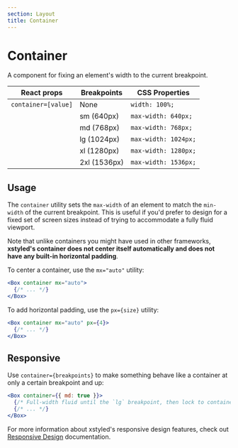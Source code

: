 ```yaml
---
section: Layout
title: Container
---
```


# Container

A component for fixing an element's width to the current breakpoint.

| React props         | Breakpoints  | CSS Properties       |
| ------------------- | ------------ | -------------------- |
| `container=[value]` | None         | `width: 100%;`       |
|                     | sm (640px)   | `max-width: 640px;`  |
|                     | md (768px)   | `max-width: 768px;`  |
|                     | lg (1024px)  | `max-width: 1024px;` |
|                     | xl (1280px)  | `max-width: 1280px;` |
|                     | 2xl (1536px) | `max-width: 1536px;` |

## Usage

The `container` utility sets the `max-width` of an element to match the `min-width` of the current breakpoint. This is useful if you'd prefer to design for a fixed set of screen sizes instead of trying to accommodate a fully fluid viewport.

Note that unlike containers you might have used in other frameworks, **xstyled's container does not center itself automatically and does not have any built-in horizontal padding**.

To center a container, use the `mx="auto"` utility:

```jsx
<Box container mx="auto">
  {/* ... */}
</Box>
```

To add horizontal padding, use the `px={size}` utility:

```jsx
<Box container mx="auto" px={4}>
  {/* ... */}
</Box>
```

## Responsive

Use `container={breakpoints}` to make something behave like a container at only a certain breakpoint and up:

```jsx
<Box container={{ md: true }}>
  {/* Full-width fluid until the `lg` breakpoint, then lock to container */}
  {/* ... */}
</Box>
```

For more information about xstyled's responsive design features, check out [Responsive Design](@TODO-link) documentation.
